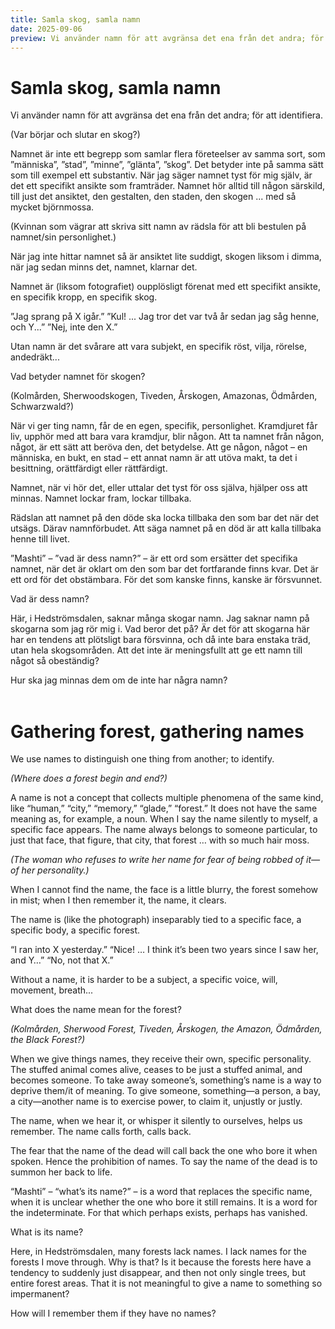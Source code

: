 ```yaml
---
title: Samla skog, samla namn
date: 2025-09-06
preview: Vi använder namn för att avgränsa det ena från det andra; för att identifiera.
---
```


# Samla skog, samla namn

Vi använder namn för att avgränsa det ena från det andra; för att identifiera.

(Var börjar och slutar en skog?)

Namnet är inte ett begrepp som samlar flera företeelser av samma sort, som
”människa”, ”stad”, ”minne”, ”glänta”, ”skog”. Det betyder inte på samma sätt som till
exempel ett substantiv. När jag säger namnet tyst för mig själv, är det ett specifikt
ansikte som framträder. Namnet hör alltid till någon särskild, till just det ansiktet, den
gestalten, den staden, den skogen ... med så mycket björnmossa.

(Kvinnan som vägrar att skriva sitt namn av rädsla för att bli bestulen på namnet/sin
personlighet.)

När jag inte hittar namnet så är ansiktet lite suddigt, skogen liksom i dimma, när jag
sedan minns det, namnet, klarnar det.

Namnet är (liksom fotografiet) oupplösligt förenat med ett specifikt ansikte, en
specifik kropp, en specifik skog.

”Jag sprang på X igår.” ”Kul! ... Jag tror det var två år sedan jag såg henne, och Y...”
”Nej, inte den X.”

Utan namn är det svårare att vara subjekt, en specifik röst, vilja, rörelse, andedräkt...

Vad betyder namnet för skogen?

(Kolmården, Sherwoodskogen, Tiveden, Årskogen, Amazonas, Ödmården, Schwarzwald?)

När vi ger ting namn, får de en egen, specifik, personlighet. Kramdjuret får liv,
upphör med att bara vara kramdjur, blir någon. Att ta namnet från någon, något, är
ett sätt att beröva den, det betydelse. Att ge någon, något – en människa, en bukt,
en stad – ett annat namn är att utöva makt, ta det i besittning, orättfärdigt eller
rättfärdigt.

Namnet, när vi hör det, eller uttalar det tyst för oss själva, hjälper oss att minnas.
Namnet lockar fram, lockar tillbaka.

Rädslan att namnet på den döde ska locka tillbaka den som bar det när det utsägs.
Därav namnförbudet. Att säga namnet på en död är att kalla tillbaka henne till livet.

”Mashti” – ”vad är dess namn?” – är ett ord som ersätter det specifika namnet, när
det är oklart om den som bar det fortfarande finns kvar. Det är ett ord för det
obstämbara. För det som kanske finns, kanske är försvunnet.

Vad är dess namn?

Här, i Hedströmsdalen, saknar många skogar namn. Jag saknar namn på skogarna
som jag rör mig i. Vad beror det på? Är det för att skogarna här har en tendens att
plötsligt bara försvinna, och då inte bara enstaka träd, utan hela skogsområden. Att
det inte är meningsfullt att ge ett namn till något så obeständig?

Hur ska jag minnas dem om de inte har några namn?
<br/><br/>

# Gathering forest, gathering names

We use names to distinguish one thing from another; to identify.

_(Where does a forest begin and end?)_

A name is not a concept that collects multiple phenomena of the same kind, like
“human,” “city,” “memory,” “glade,” “forest.” It does not have the same meaning as,
for example, a noun. When I say the name silently to myself, a specific face appears.
The name always belongs to someone particular, to just that face, that figure, that
city, that forest … with so much hair moss.

_(The woman who refuses to write her name for fear of being robbed of it—of her
personality.)_

When I cannot find the name, the face is a little blurry, the forest somehow in mist;
when I then remember it, the name, it clears.

The name is (like the photograph) inseparably tied to a specific face, a specific body,
a specific forest.

“I ran into X yesterday.”
“Nice! … I think it’s been two years since I saw her, and Y…”
“No, not that X.”

Without a name, it is harder to be a subject, a specific voice, will, movement,
breath...

What does the name mean for the forest?

_(Kolmården, Sherwood Forest, Tiveden, Årskogen, the Amazon, Ödmården, the
Black Forest?)_

When we give things names, they receive their own, specific personality. The stuffed
animal comes alive, ceases to be just a stuffed animal, and becomes someone. To
take away someone’s, something’s name is a way to deprive them/it of meaning. To
give someone, something—a person, a bay, a city—another name is to exercise
power, to claim it, unjustly or justly.

The name, when we hear it, or whisper it silently to ourselves, helps us remember.
The name calls forth, calls back.

The fear that the name of the dead will call back the one who bore it when spoken.
Hence the prohibition of names. To say the name of the dead is to summon her back
to life.

“Mashti” – “what’s its name?” – is a word that replaces the specific name, when it is
unclear whether the one who bore it still remains. It is a word for the indeterminate.
For that which perhaps exists, perhaps has vanished.

What is its name?

Here, in Hedströmsdalen, many forests lack names. I lack names for the forests I
move through. Why is that? Is it because the forests here have a tendency to
suddenly just disappear, and then not only single trees, but entire forest areas. That
it is not meaningful to give a name to something so impermanent?

How will I remember them if they have no names?
